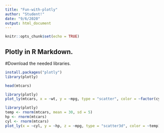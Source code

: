 ```yaml
---
title: "Fun-with-plotly"
author: "Student!"
date: "9/6/2020"
output: html_document
---
```


```r
knitr::opts_chunk$set(echo = TRUE)
```

## Plotly in R Markdown.

#Download the needed libraries.
```r
install.packages("plotly")
library(plotly)
```

```r
head(mtcars)
```


```r
library(plotly)
plot_ly(mtcars, x = ~wt, y = ~mpg, type = "scatter", color = ~factor(cyl))
```


```r
library(plotly)
temp <- rnorm(mtcars, mean = 30, sd = 5)
hp <- rnorm(mtcars)
cyl <- rnorm(mtcars)
plot_ly(x = ~cyl, y = ~hp, z = ~mpg, type = "scatter3d", color = ~temp)
```

